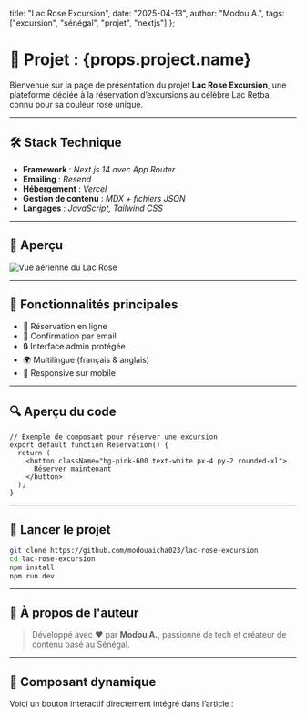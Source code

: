   title: "Lac Rose Excursion",
  date: "2025-04-13",
  author: "Modou A.",
  tags: ["excursion", "sénégal", "projet", "nextjs"]
};


# 🌅 Projet : {props.project.name}

Bienvenue sur la page de présentation du projet **Lac Rose Excursion**, une plateforme dédiée à la réservation d’excursions au célèbre Lac Retba, connu pour sa couleur rose unique.

---

## 🛠️ Stack Technique

- **Framework** : _Next.js 14 avec App Router_
- **Emailing** : _Resend_
- **Hébergement** : _Vercel_
- **Gestion de contenu** : _MDX + fichiers JSON_
- **Langages** : _JavaScript, Tailwind CSS_

---

## 📸 Aperçu

<Image
  src="/projects/lac-rose-excursion.png"
  alt="Vue aérienne du Lac Rose"
  width={800}
  height={400}
/>

---

## 🧩 Fonctionnalités principales

- 📅 Réservation en ligne
- 📧 Confirmation par email
- 🔒 Interface admin protégée
- 🌍 Multilingue (français & anglais)
- 📱 Responsive sur mobile

---

## 🔍 Aperçu du code

```tsx
// Exemple de composant pour réserver une excursion
export default function Reservation() {
  return (
    <button className="bg-pink-600 text-white px-4 py-2 rounded-xl">
      Réserver maintenant
    </button>
  );
}
```

---

## 🚀 Lancer le projet

```bash
git clone https://github.com/modouaicha023/lac-rose-excursion
cd lac-rose-excursion
npm install
npm run dev
```

---

## 📌 À propos de l'auteur

> Développé avec ❤️ par **Modou A.**, passionné de tech et créateur de contenu basé au Sénégal.

---

## 🧪 Composant dynamique

Voici un bouton interactif directement intégré dans l’article :